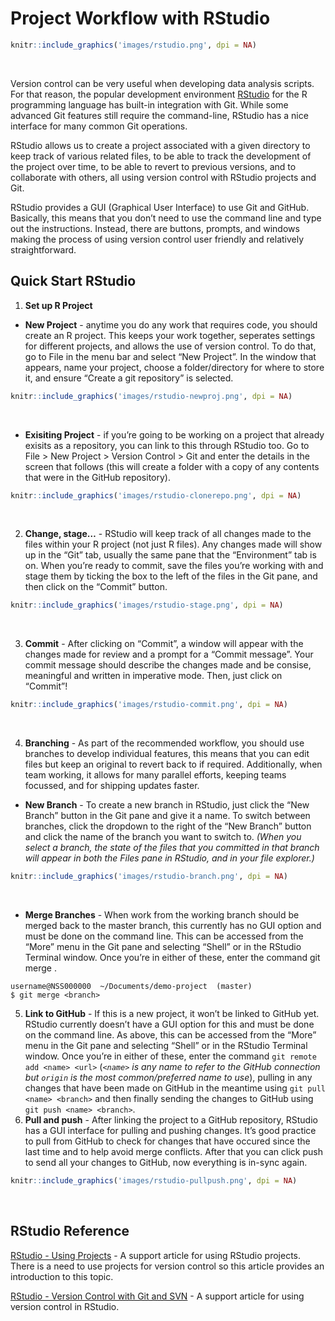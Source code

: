 # Project Workflow with RStudio

```r
knitr::include_graphics('images/rstudio.png', dpi = NA)
```
&nbsp;

Version control can be very useful when developing data analysis scripts. For that reason, the popular development environment [RStudio](https://www.rstudio.com/) for the R programming language has built-in integration with Git. While some advanced Git features still require the command-line, RStudio has a nice interface for many common Git operations.  

RStudio allows us to create a project associated with a given directory to keep track of various related files, to be able to track the development of the project over time, to be able to revert to previous versions, and to collaborate with others, all using version control with RStudio projects and Git.

RStudio provides a GUI (Graphical User Interface) to use Git and GitHub. Basically, this means that you don’t need to use the command line and type out the instructions. Instead, there are buttons, prompts, and windows making the process of using version control user friendly and relatively straightforward.


## Quick Start RStudio

1. **Set up R Project** 

- **New Project** - anytime you do any work that requires code, you should create an R project. This keeps your work together, seperates settings for different projects, and allows the use of version control. To do that, go to File in the menu bar and select "New Project". In the window that appears, name your project, choose a folder/directory for where to store it, and ensure "Create a git repository" is selected.

```r
knitr::include_graphics('images/rstudio-newproj.png', dpi = NA)
```
&nbsp;

- **Exisiting Project** - if you're going to be working on a project that already exisits as a repository, you can link to this through RStudio too. Go to File > New Project > Version Control > Git and enter the details in the screen that follows (this will create a folder with a copy of any contents that were in the GitHub repository).

```r
knitr::include_graphics('images/rstudio-clonerepo.png', dpi = NA)
```
&nbsp;

2. **Change, stage...** - RStudio will keep track of all changes made to the files within your R project (not just R files). Any changes made will show up in the "Git" tab, usually the same pane that the "Environment" tab is on. When you're ready to commit, save the files you're working with and stage them by ticking the box to the left of the files in the Git pane, and then click on the "Commit" button.

```r
knitr::include_graphics('images/rstudio-stage.png', dpi = NA)
```
&nbsp;

3. **Commit** - After clicking on "Commit", a window will appear with the changes made for review and a prompt for a "Commit message". Your commit message should describe the changes made and be consise, meaningful and written in imperative mode. Then, just click on "Commit"!

```r
knitr::include_graphics('images/rstudio-commit.png', dpi = NA)
```
&nbsp;

4. **Branching** - As part of the recommended workflow, you should use branches to develop individual features, this means that you can edit files but keep an original to revert back to if required. Additionally, when team working, it allows for many parallel efforts, keeping teams focussed, and for shipping updates faster. 

- **New Branch** - To create a new branch in RStudio, just click the "New Branch" button in the Git pane and give it a name. To switch between branches, click the dropdown to the right of the "New Branch" button and click the name of the branch you want to switch to. *(When you select a branch, the state of the files that you committed in that branch will appear in both the Files pane in RStudio, and in your file explorer.)*

```r
knitr::include_graphics('images/rstudio-branch.png', dpi = NA)
```
&nbsp;

- **Merge Branches** - When work from the working branch should be merged back to the master branch, this currently has no GUI option and must be done on the command line. This can be accessed from the "More" menu in the Git pane and selecting "Shell" or in the RStudio Terminal window. Once you're in either of these, enter the command git merge <branch>.

```
username@NSS000000  ~/Documents/demo-project  (master)
$ git merge <branch>
```

5. **Link to GitHub** - If this is a new project, it won't be linked to GitHub yet. RStudio currently doesn't have a GUI option for this and must be done on the command line. As above, this can be accessed from the "More" menu in the Git pane and selecting "Shell" or in the RStudio Terminal window. Once you're in either of these, enter the command `git remote add <name> <url>` (*`<name>` is any name to refer to the GitHub connection but `origin` is the most common/preferred name to use*), pulling in any changes that have been made on GitHub in the meantime using `git pull <name> <branch>` and then finally sending the changes to GitHub using `git push <name> <branch>`.
6. **Pull and push** - After linking the project to a GitHub repository, RStudio has a GUI interface for pulling and pushing changes. It's good practice to pull from GitHub to check for changes that have occured since the last time and to help avoid merge conflicts. After that you can click push to send all your changes to GitHub, now everything is in-sync again.

```r
knitr::include_graphics('images/rstudio-pullpush.png', dpi = NA)
```
&nbsp;


## RStudio Reference

[RStudio - Using Projects](https://support.rstudio.com/hc/en-us/articles/200526207) - A support article for using RStudio projects. There is a need to use projects for version control so this article provides an introduction to this topic.

[RStudio - Version Control with Git and SVN](https://support.rstudio.com/hc/en-us/articles/200532077-Version-Control-with-Git-and-SVN) - A support article for using version control in RStudio.


